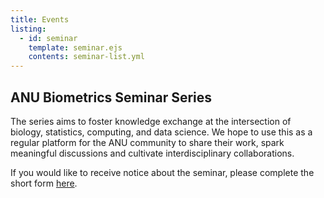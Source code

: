 ```yaml
---
title: Events
listing: 
  - id: seminar
    template: seminar.ejs
    contents: seminar-list.yml
---
```


## ANU Biometrics Seminar Series

The series aims to foster knowledge exchange at the intersection of biology, statistics, 
computing, and data science. We hope to use this as a regular platform for the ANU community to share their work, spark meaningful discussions and cultivate interdisciplinary collaborations.

If you would like to receive notice about the seminar, please complete the short form [here](https://forms.office.com/Pages/ResponsePage.aspx?id=XHJ941yrJEaa5fBTPkhkN8f_OhednjZDplTOe4g095JUMVdBV1JDRTVBMU9NNzZKNVY0STFaUkVWSSQlQCN0PWcu).

::: {#seminar}

:::

